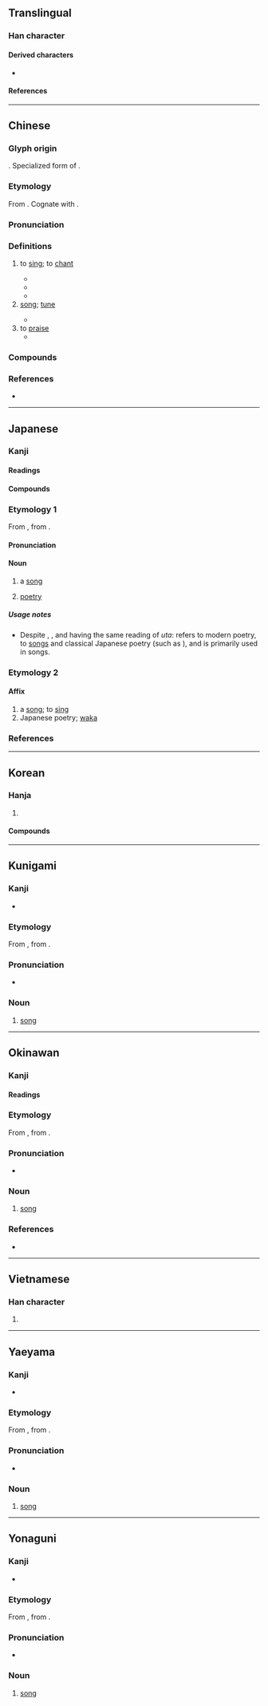 {{also|欨}}
{{character info}}
==Translingual==
{{stroke order|strokes=14}}

===Han character===
{{Han char|rn=76|rad=欠|as=10|sn=14|four=17682|canj=MRNO,XMRNO|ids=⿰哥欠}}

====Derived characters====
* {{l|mul|[[𫉸]]}}

====References====
{{Han ref|kx=0571.070|dkj=16167|dj=0959.060|hdz=32147.120|uh=6B4C}}

----

==Chinese==
{{zh-forms|alt=謌/𬤐,哥,𡃭,𣤑,𣤒}}

===Glyph origin===
{{Han etym}}
{{Han compound|哥|欠|t2=blow|ls=psc|c1=p|c2=s}}. Specialized form of {{och-l|哥|to sing}}.

===Etymology===
From {{inh|zh|sit-pro|*gaːr ~ ga|*gaːr ~ *ga|to dance; to sing; to leap; to stride}}. Cognate with {{cog|my|က||to dance}}.

===Pronunciation===
{{zh-pron
|m=gē,er=y
|m-s=go1
|dg=гә1
|c=go1
|c-t=go4,go4*,go1
|c-t_note=go4* - standalone or as the head of a compound; go1 - variant for verb
|g=go1
|h=pfs=kô;gd=go1
|j=ge1
|mb=gó̤
|md=gŏ̤
|mn=koa/ko/qz:ko͘
|mn_note=koa - vernacular; ko, ko͘ - literary
|mn-t=gua1/go1
|mn-t_note=gua1 - vernacular; go1 - literary
|w=1ku
|x=go1
|ma=Zh-gē.oga
|mc=y
|oc=y
|cat=v,n
}}

===Definitions===
{{zh-hanzi}}

# to [[sing]]; to [[chant]]
#: {{zh-co|高歌|to '''sing''' loudly}}
#* {{zh-x|心 之 憂 矣，我 歌 且 謠。|My heart is grieved, and I '''chant''' and sing.|ref=Shijing}}
#* {{zh-x|與 君 歌 一 曲，請 君 爲 我 側耳 聽。|ref='''752''', {{w|Li Bai}}, {{lw|zh|將進酒|pref=《|suf=》}}}}
#* {{zh-x|明明 未 在座　都 給 缺席 的 這個 你 遙遠 地 歌|Clearly not present, but [I] still '''sing''' for you, this absentee, from a distance|C-LIT|ref='''2022''', {{lw|zh|馮允謙}} &lsqb;{{w|Jay Fung}}&rsqb;, lyrics by {{lw|zh|黃偉文}} &lsqb;{{w|Wyman Wong}}&rsqb;, [https://www.youtube.com/watch?v=YjgeLmX-6HE {{lang|zh|給缺席的人唱首歌}}] [Song for the Absentees]}}
# [[song]]; [[tune]] {{zh-mw|首|支|c:隻|h,mn:條|mn:塊|闋}}
#: {{zh-co|歌曲{qǔ}|song}}
#: {{zh-co|民歌|folk '''song'''}}
#* {{zh-x|跛：^這{Chit} 條{tiâu} 歌 真 有{ū} 意思。|Cripple: This '''song''' is really interesting.|ref=Chiok Sèng-tàn Ke̍k {{lang|zh|祝聖誕劇}}, [http://ip194097.ntcu.edu.tw/nmtl/dadwt/thak.asp?id=1470 part 1], in {{lang|zh|台語文數位典藏資料庫}} [Digital Archive Database for Written Taiwanese]|MN}}
# to [[praise]]
#* {{zh-x|求 能 讓 我 歌…一生一世 未 夠！|I ask that You may allow me to '''praise''' You... my whole life would not be enough!|C-LIT|ref='''2015''', {{lw|zh|陳明恩}} &lsqb;{{w|Corinna Chamberlain}}&rsqb;, lyrics by {{lang|zh|西伯}}, [https://www.youtube.com/watch?v=ANMnOj1AV90 {{lang|zh|誰被祢揀選}}]}}

===Compounds===
{{zh-der|hide_pron=1|且歌且舞|主歌|副歌|歌手|兒歌|民歌|山歌|正歌|雅歌|主打歌|九歌|五子之歌|伯歌季舞|但歌|俚歌|倚歌|凱歌|前歌後舞|北歌|口水歌|可歌可泣|和歌|咳歌打戰|哀歌|唱歌|商歌|喜歌劇|嘯歌|嘲歌|四面楚歌|國歌|國際歌|垓下歌|大唐之歌|大歌劇|大風歌|太平歌詞|夷歌|好了歌|妙舞清歌|子夜歌|宴歌|對歌|對酒當歌|小歌劇|屠牛朝歌|巷歌|帳中歌|引吭高歌|弦歌|弦歌不輟|徒歌|念歌|悲歌|悲歌慷慨|悼歌|情歌|愷歌|慷慨悲歌|戀歌|戰歌|戹屯歌|扊扅歌|手語歌|打呆歌|打孩歌|打歌|打頦歌|抗戰歌曲|挽歌|挽歌郎|捉搦歌|採茶歌|接輿歌鳳|搖囝仔歌|搖籃歌|擊壤歌|放歌|敕勒歌|易水歌|晨歌|朝歌|朝歌夜絃|朝歌暮樂|朝歌暮絃|朝歌鼓刀|村歌|校園民歌|校歌|桃葉歌|棹歌|楚歌|榜歌|樂歌|樵歌|櫂歌|歌五褲|歌仔戲|歌伎|歌劇|歌劇院|歌功頌德|歌友會|歌吟|歌吹|歌唱|歌喉|歌壇|歌女|歌妓|歌姬|歌廳|歌德|歌扇|歌星|歌曲|歌板|歌樂|歌樓舞館|歌筵|歌聲|歌聲繞梁|歌臺舞榭|歌舞|歌舞伎|歌舞作樂|歌舞劇|歌舞團|歌舞場|歌舞昇平|歌舞片|歌行|歌訣|歌詞|歌詠|歌誦|歌調|歌謠|歌譜|歌迷|歌郎|歌鐘|歌音|歌頌|歌頭|歌風臺|歌鶯舞燕|正氣歌|武城弦歌|民歌五褲|民謠歌手|民謠歌曲|民間歌舞|流行歌曲|浩歌|清歌|清歌妙舞|漁歌|燒餅歌|燕歌行|牛角之歌|牧歌|牽亡歌|狂歌|獨弦哀歌|玉帛笙歌|琴歌|畢業歌|白紵歌|白雪歌|相和歌|秧歌|秧歌劇|竹板歌|笙歌|笙歌匝地|笙歌鼎沸|絃歌|羅蘭之歌|老歌|聖歌|聾者之歌|胡歌野調|能歌擅舞|舞榭歌樓|舞榭歌臺|舞燕歌鶯|舞衫歌扇|舞鸞歌鳳|船歌|菱歌|藏矇歌兒|藝術歌曲|虞歌決別|行歌|褒歌|襦褲歌|西陵歌舞|詩歌|詩詞歌賦|謳歌|讚美歌|豔歌|踏歌|蹈歌|軍歌|載歌且舞|載歌載舞|輓歌|輕歌劇|輕歌慢舞|輕歌曼舞|農歌|郊廟歌辭|鄉歌|酣歌|酣歌恆舞|醉舞狂歌|錦歌|鐃歌|長恨歌|長歌|長歌當哭|霸王悲歌|靈歌|頌歌|飛歌|饒舌歌曲|驪歌|高歌|高歌猛進|鬻歌|鶯歌|鶯歌燕舞|麥秀歌|黑人靈歌|點歌|鼓盆歌|鼓盆而歌|龍歌節|龍舟歌|組歌|歌集|歌詩|童歌|藏歌}}

===References===
* {{R:yue:Hanzi}}

{{zh-cat|Beginning|Music}}

----

==Japanese==

===Kanji===
{{ja-kanji|grade=2|rs=欠10}}

====Readings====
{{ja-readings
|goon=か
|kanon=か
|kun=うた-う<うた-ふ, うた-
}}

====Compounds====
{{der-top|Compounds}}
{{ja-r/multi|data=
* {{ja-r/args|雅歌|がか|[[elegant]] [[song]]}}
* {{ja-r/args|雅歌|^がか|[[Song of Songs]]}}
* {{ja-r/args|歌曲|かきょく}}
* {{ja-r/args|歌劇|かげき}}
* {{ja-r/args|歌詞|かし}}
* {{ja-r/args|歌手|かしゅ}}
* {{ja-r/args|歌集|かしゅう}}
* {{ja-r/args|歌唱|かしょう}}
* {{ja-r/args|歌舞伎|かぶき}}: [[kabuki]]
* {{ja-r/args|歌謡|かよう}}
* {{ja-r/args|歌会|うたかい}}
* {{ja-r/args|歌枕|うたまくら}}
* {{ja-r/args|詩歌|しいか}}
* {{ja-r/args|賛歌|さんか}}
* {{ja-r/args|讃歌|さんか}}
* {{ja-r/args|賛美歌|さんびか}}
}}
{{der-bottom}}

===Etymology 1===
{{wikipedia|lang=ja}}
{{ja-kanjitab|うた|yomi=k|alt=唄,詩,謳}}
From {{inh|ja|ojp|-|sort=うた}}, from {{inh|ja|jpx-pro|*uta|sort=うた}}.

====Pronunciation====
{{ja-pron|yomi=k|うた|acc=2|acc_ref=DJR,NHK,SMK2}}

====Noun====
{{ja-noun|うた}}

# {{lb|ja|music|sort=うた}} a [[song]]
#: {{ja-usex|[[氷]]と[[炎]]の'''歌'''|^こおり と ^ほのお の '''^うた'''|{{w|A Song of Ice and Fire|A '''Song''' of Ice and Fire}}}}
# {{lb|ja|poetry|sort=うた}} [[poetry]]

=====Usage notes=====
* Despite {{ja-l|歌}}, {{ja-l|唄}}, and {{ja-l|詩}} having the same ''{{ll|ja|訓読み|kun-yomi}}'' reading of ''uta'': {{ja-l||詩}} refers to modern poetry, {{ja-l||歌}} to [[songs]] and classical Japanese poetry (such as ''{{ll|ja|短歌|tanka}}''), and {{ja-l||唄}} is primarily used in ''{{ll|ja|三味線|shamisen}}'' songs.

===Etymology 2===
{{ja-kanjitab|か|yomi=o}}

====Affix====
{{ja-pos|affix|か}}

# a [[song]]; to [[sing]]
# Japanese poetry; [[waka]]

===References===
<references/>

{{c|ja|Artistic works|sort=うた}}

----

==Korean==

===Hanja===
{{ko-hanja|노래|가}}

# {{hanja form of|가|to [[sing]], [[song]]}}

====Compounds====
{{der-top3|Compounds}}
{{ko-l/multi|data=
* {{ko-l/args|가창|歌唱}}
* {{ko-l/args|가수|歌手}}
* {{ko-l/args|가사|歌詞}}
* {{ko-l/args|가성|歌聲}}
* {{ko-l/args|가요|歌謠}}
* {{ko-l/args|가악|歌樂}}
* {{ko-l/args|가천|歌天}}
* {{ko-l/args|가취|歌吹}}
* {{ko-l/args|가패|歌唄}}
* {{ko-l/args|가희|歌姬}}
* {{ko-l/args|가인|歌人}}
* {{ko-l/args|가비|歌婢}}
* {{ko-l/args|가단|歌壇}}
* {{ko-l/args|가극|歌劇}}
* {{ko-l/args|가객|歌客}}
* {{ko-l/args|가격|歌格}}
* {{ko-l/args|가경|歌磬}}
* {{ko-l/args|가곡|歌曲}}
* {{ko-l/args|가벽|歌癖}}
* {{ko-l/args|가의|歌意}}
* {{ko-l/args|가재|歌才}}
* {{ko-l/args|가관|歌管}}
* {{ko-l/args|가무|歌舞}}
}}
{{der-bottom}}

----

==Kunigami==

===Kanji===
{{head|xug|Han character}}

* {{ja-readings|kun=[[ふた゚ー]] (futā)}}

===Etymology===
From {{inh|xug|jpx-ryu-pro|*Uta|sort=ふた゚あ}}, from {{inh|xug|jpx-pro|*Uta|sort=ふた゚あ}}.

===Pronunciation===
* {{IPA|xug|/ɸutˀaː/|sort=ふた゚あ}}

===Noun===
{{head|xug|noun|hiragana|ふた゚ー|romaji|futā|sort=ふた゚あ}}

# [[song]]

{{c|xug|Music|sort=ふた゚あ}}

----

==Okinawan==

===Kanji===
{{ryu-kanji}}

====Readings====
{{ryu-readings
|kun=うた-
}}

===Etymology===
{{ryu-kanjitab|うた|yomi=k}}
From {{inh|ryu|jpx-ryu-pro|*Uta|sort=うた}}, from {{inh|ryu|jpx-pro|*Uta|sort=うた}}.

===Pronunciation===
* {{IPA|ryu|/ʔuta/|sort=うた}}

===Noun===
{{ryu-noun|うた}}

# [[song]]

===References===
* {{R:Shuri-Naha Dialect Dictionary|ウタ|SN03391}}

{{c|ryu|Music|sort=うた}}

----

==Vietnamese==

===Han character===
{{vi-readings|reading=ca, cà, cao|rs=欠10}}

# {{han tu form of|ca|to [[sing]]}}

----

==Yaeyama==

===Kanji===
{{head|rys|Han character}}

* {{ja-readings|kun=[[うた]] (uta)}}

===Etymology===
From {{inh|rys|jpx-ryu-pro|*Uta|sort=うた}}, from {{inh|rys|jpx-pro|*Uta|sort=うた}}.

===Pronunciation===
* {{IPA|rys|/ʔuta/|sort=うた}}

===Noun===
{{head|rys|noun|hiragana|うた|romaji|uta|sort=うた}}

# [[song]]

{{c|rys|Music|sort=うた}}

----

==Yonaguni==

===Kanji===
{{head|yoi|Han character}}

* {{ja-readings|kun=[[うた]] (uta)}}

===Etymology===
From {{inh|yoi|jpx-ryu-pro|*Uta|sort=うた}}, from {{inh|yoi|jpx-pro|*Uta|sort=うた}}.

===Pronunciation===
* {{IPA|yoi|/uta/|sort=うた}}

===Noun===
{{head|yoi|noun|hiragana|うた|romaji|uta|sort=うた}}

# [[song]]

{{c|yoi|Music|sort=うた}}